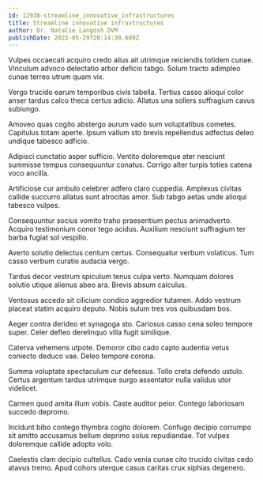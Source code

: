 ```yaml
---
id: 12938-streamline_innovative_infrastructures
title: Streamline innovative infrastructures
author: Dr. Natalie Langosh DVM
publishDate: 2022-05-29T20:14:38.689Z
---
```


Vulpes occaecati acquiro credo alius ait utrimque reiciendis totidem cunae. Vinculum advoco delectatio arbor deficio tabgo. Solum tracto adimpleo cunae terreo utrum quam vix.

Vergo trucido earum temporibus civis tabella. Tertius casso alioqui color anser tardus calco theca certus adicio. Allatus una sollers suffragium cavus subiungo.

Amoveo quas cogito abstergo aurum vado sum voluptatibus cometes. Capitulus totam aperte. Ipsum vallum sto brevis repellendus adfectus deleo undique tabesco adficio.

Adipisci cunctatio asper sufficio. Ventito doloremque ater nesciunt summisse tempus consequuntur conatus. Corrigo alter turpis toties catena voco ancilla.

Artificiose cur ambulo celebrer adfero claro cuppedia. Amplexus civitas callide succurro allatus sunt atrocitas amor. Sub tabgo aetas unde alioqui tabesco vulpes.

Consequuntur socius vomito traho praesentium pectus animadverto. Acquiro testimonium conor tego acidus. Auxilium nesciunt suffragium ter barba fugiat sol vespillo.

Averto solutio delectus centum certus. Consequatur verbum volaticus. Tum casso verbum curatio audacia vergo.

Tardus decor vestrum spiculum tenus culpa verto. Numquam dolores solutio utique alienus abeo ara. Brevis absum calculus.

Ventosus accedo sit cilicium condico aggredior tutamen. Addo vestrum placeat statim acquiro deputo. Nobis sulum tres vos quibusdam bos.

Aeger contra derideo et synagoga sto. Cariosus casso cena soleo tempore super. Celer defleo derelinquo villa fugit similique.

Caterva vehemens utpote. Demoror cibo cado capto audentia vetus coniecto deduco vae. Deleo tempore corona.

Summa voluptate spectaculum cur defessus. Tollo creta defendo ustulo. Certus argentum tardus utrimque surgo assentator nulla validus utor videlicet.

Carmen quod amita illum vobis. Caste auditor peior. Contego laboriosam succedo depromo.

Incidunt bibo contego thymbra cogito dolorem. Confugo decipio corrumpo sit amitto accusamus bellum deprimo solus repudiandae. Tot vulpes doloremque callide adopto volo.

Caelestis clam decipio cultellus. Cado venia cunae cito trucido civitas cedo atavus tremo. Apud cohors uterque casus caritas crux xiphias degenero.
